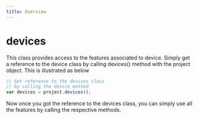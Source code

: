 ```yaml
---
title: Overview
---
```


# devices

This class provides access to the features associated to device. Simply get a reference to the device class by calling devices() method with the project object. This is illustrated as below

```js
// Get reference to the devices class
// by calling the device method
var devices = project.devices();
```

Now once you got the reference to the devices class, you can simply use all the features by calling the respective methods. 


